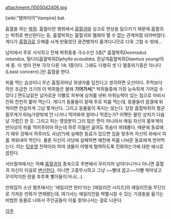 attachment:/1005042406.jpg

[wiki:"뱀파이어"Vampire] bat.

흡혈을 하는 [[박쥐]]. 흡혈이란 행위에서 [[흡혈귀]]와 싱크로 현상을 일으키기 때문에 흡혈귀는 박쥐로 변신한다는 등, 흡혈박쥐는 흡혈귀와 뗄래야 뗄 수 없는 관계처럼 되어버렸다. 게다가 [[흡혈귀]]로 오해를 사게 만들었던 광견병까지 옮겨다니므로 더욱 그럴 수 밖에...

남미에서 주로 서식하고 전체 박쥐종중 극소수인 3종[* 흡혈박쥐''Desmodus rotundus'', 털다리흡혈박쥐''Diphylla ecaudata'', 흰날개흡혈박쥐''Diaemus youngi''의 세 종. 이 셋이 전부 각각 다른 1속 1종이다. 그래도 다행히 셋 다 멸종위기종은 아니다(Least concern).]만 흡혈을 한다.

피를 먹는 습성이니 무슨 흡혈귀마냥 희생자를 덥친다고 생각하면 오산이다. 주먹보다 작은 조금한 크기의 이 박쥐들은 몰래 '''기어가서'''[* 박쥐들중에 가장 능숙하게 기어갈 수 있다.] 면도날같은 날카로운 이빨로 피부에 상처를 낸뒤 마취능력이 있는 침으로 마비시킨뒤 천천히 핥아 먹는다. 게다가 동물들이 잘때 주로 피를 먹는데, 동물들이 잠결에 뒤척이면 안습하게 그냥 쫓겨난다. 그리고 동물들이 죽지는 않는다. 당장 흡혈박쥐의 평균 몸무게가 60g가량밖에 안 나가니 먹어봐여 얼마나 먹겠는가? 어쨋든 물린 상처가 다음날 가렵긴 한 듯. 그리고 피는 영양분이 그리 많은 편이 아니라서 매일 자신의 몸부게의 반이상의 피를 먹어주어야 하는데 하루 이틀만 굶어도 목숨이 위태롭다. 때문에 동료애가 매우 강해서 하루라도 사냥(?)에 실패한 동료가 있으면 입을 맞추어 자신의 위에서 피를 게워내어 먹인다. 물론 자신이 사냥에 실패하면 예전에 피를 나눠준 동료에게 얻어먹는다. 이는 [[팃포탯]] 전략이라 하여 생물이 어떻게 협력하도록 진화하는가에 대한 예시로 꼽힌다.

서브컬쳐에서는 어째 [[흡혈귀]]의 종속으로 주변에서 무리지어 날아다니거나 아니면 흡혈귀 자신이 이걸로 [[변신]]한다.  아니면 고증무시하고 그냥 ~~빨대 꼽고~~이빨 박아넣고 무지막지한 량을 후루룩 빨아들이거나(...).

만화잡지 소년 챔프에서는 '에일리언 헌터'라는 [에일리언 시리즈]의 에일리언을 무단으로 가져온 만화가 연재됐는데, 여기서는 에일리언을 박멸시킬 수 있는 기생충을 옮기는 비범한 동물로 나와서 주인공들이 이를 찾아나서는 걸로 나온다.

[[각주]]
